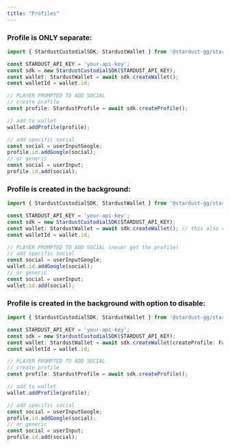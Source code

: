 ```yaml
---
title: "Profiles"
---
```


### Profile is ONLY separate:
```TypeScript TypeScript
import { StardustCustodialSDK, StardustWallet } from '@stardust-gg/stardust-custodial-sdk';

const STARDUST_API_KEY = 'your-api-key';
const sdk = new StardustCustodialSDK(STARDUST_API_KEY);
const wallet: StardustWallet = await sdk.createWallet();
const walletId = wallet.id;

// PLAYER PROMPTED TO ADD SOCIAL
// create profile
const profile: StardustProfile = await sdk.createProfile();

// add to wallet
wallet.addProfile(profile);

// add specific social
const social = userInputGoogle;
profile.id.addGoogle(social);
// or generic
const social = userInput;
profile.id.add(social);
```

### Profile is created in the background:
```TypeScript TypeScript
import { StardustCustodialSDK, StardustWallet } from '@stardust-gg/stardust-custodial-sdk';

const STARDUST_API_KEY = 'your-api-key';
const sdk = new StardustCustodialSDK(STARDUST_API_KEY);
const wallet: StardustWallet = await sdk.createWallet(); // this also creates a Profile
const walletId = wallet.id;

// PLAYER PROMPTED TO ADD SOCIAL (never get the profile)
// add specific social
const social = userInputGoogle;
wallet.id.addGoogle(social);
// or generic
const social = userInput;
wallet.id.add(social);
```

### Profile is created in the background with option to disable:
```TypeScript TypeScript
import { StardustCustodialSDK, StardustWallet } from '@stardust-gg/stardust-custodial-sdk';

const STARDUST_API_KEY = 'your-api-key';
const sdk = new StardustCustodialSDK(STARDUST_API_KEY);
const wallet: StardustWallet = await sdk.createWallet(createProfile: False);
const walletId = wallet.id;

// PLAYER PROMPTED TO ADD SOCIAL
// create profile
const profile: StardustProfile = await sdk.createProfile();

// add to wallet
wallet.addProfile(profile);

// add specific social
const social = userInputGoogle;
profile.id.addGoogle(social);
// or generic
const social = userInput;
profile.id.add(social);
```

